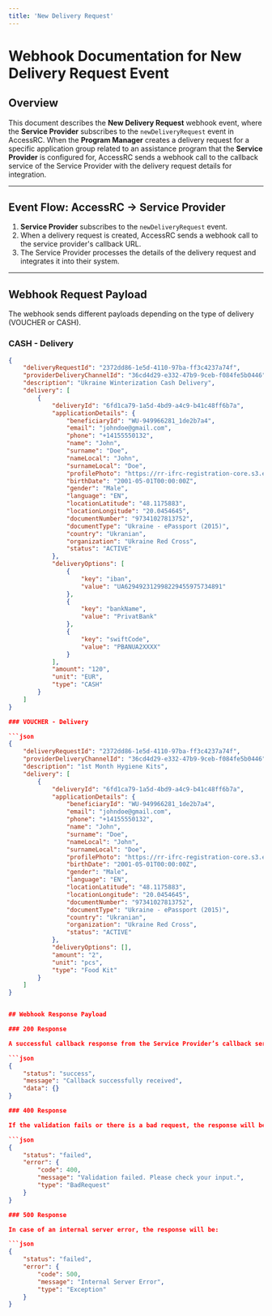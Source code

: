 ```yaml
---
title: 'New Delivery Request'
---
```


# Webhook Documentation for New Delivery Request Event

## Overview

This document describes the **New Delivery Request** webhook event, where the **Service Provider** subscribes to the `newDeliveryRequest` event in AccessRC. When the **Program Manager** creates a delivery request for a specific application group related to an assistance program that the **Service Provider** is configured for, AccessRC sends a webhook call to the callback service of the Service Provider with the delivery request details for integration.

---

## Event Flow: AccessRC → Service Provider

1. **Service Provider** subscribes to the `newDeliveryRequest` event.
2. When a delivery request is created, AccessRC sends a webhook call to the service provider's callback URL.
3. The Service Provider processes the details of the delivery request and integrates it into their system.

---

## Webhook Request Payload

The webhook sends different payloads depending on the type of delivery (VOUCHER or CASH).

### CASH - Delivery

```json
{
    "deliveryRequestId": "2372dd86-1e5d-4110-97ba-ff3c4237a74f",
    "providerDeliveryChannelId": "36cd4d29-e332-47b9-9ceb-f084fe5b0446",
    "description": "Ukraine Winterization Cash Delivery",
    "delivery": [
        {
            "deliveryId": "6fd1ca79-1a5d-4bd9-a4c9-b41c48ff6b7a",
            "applicationDetails": {
                "beneficiaryId": "WU-949966281_1de2b7a4",
                "email": "johndoe@gmail.com",
                "phone": "+14155550132",
                "name": "John",
                "surname": "Doe",
                "nameLocal": "John",
                "surnameLocal": "Doe",
                "profilePhoto": "https://rr-ifrc-registration-core.s3.eu-west-1.amazonaws.com/upload/b815/2531/b8152531-f69a-4086-b220.....",
                "birthDate": "2001-05-01T00:00:00Z",
                "gender": "Male",
                "language": "EN",
                "locationLatitude": "48.1175883",
                "locationLongitude": "20.0454645",
                "documentNumber": "97341027813752",
                "documentType": "Ukraine - ePassport (2015)",
                "country": "Ukranian",
                "organization": "Ukraine Red Cross",
                "status": "ACTIVE"
            },
            "deliveryOptions": [
                {
                    "key": "iban",
                    "value": "UA629492312998229455975734891"
                },
                {
                    "key": "bankName",
                    "value": "PrivatBank"
                },
                {
                    "key": "swiftCode",
                    "value": "PBANUA2XXXX"
                }
            ],
            "amount": "120",
            "unit": "EUR",
            "type": "CASH"
        }
    ]
}

### VOUCHER - Delivery

```json
{
    "deliveryRequestId": "2372dd86-1e5d-4110-97ba-ff3c4237a74f",
    "providerDeliveryChannelId": "36cd4d29-e332-47b9-9ceb-f084fe5b0446",
    "description": "1st Month Hygiene Kits",
    "delivery": [
        {
            "deliveryId": "6fd1ca79-1a5d-4bd9-a4c9-b41c48ff6b7a",
            "applicationDetails": {
                "beneficiaryId": "WU-949966281_1de2b7a4",
                "email": "johndoe@gmail.com",
                "phone": "+14155550132",
                "name": "John",
                "surname": "Doe",
                "nameLocal": "John",
                "surnameLocal": "Doe",
                "profilePhoto": "https://rr-ifrc-registration-core.s3.eu-west-1.amazonaws.com/upload/b815/2531/b8152531-f69a-4086-b220.....",
                "birthDate": "2001-05-01T00:00:00Z",
                "gender": "Male",
                "language": "EN",
                "locationLatitude": "48.1175883",
                "locationLongitude": "20.0454645",
                "documentNumber": "97341027813752",
                "documentType": "Ukraine - ePassport (2015)",
                "country": "Ukranian",
                "organization": "Ukraine Red Cross",
                "status": "ACTIVE"
            },
            "deliveryOptions": [],
            "amount": "2",
            "unit": "pcs",
            "type": "Food Kit"
        }
    ]
}


## Webhook Response Payload

### 200 Response

A successful callback response from the Service Provider’s callback service.

```json
{
    "status": "success",
    "message": "Callback successfully received",
    "data": {}
}

### 400 Response

If the validation fails or there is a bad request, the response will be:

```json
{
    "status": "failed",
    "error": {
        "code": 400,
        "message": "Validation failed. Please check your input.",
        "type": "BadRequest"
    }
}

### 500 Response

In case of an internal server error, the response will be:

```json
{
    "status": "failed",
    "error": {
        "code": 500,
        "message": "Internal Server Error",
        "type": "Exception"
    }
}